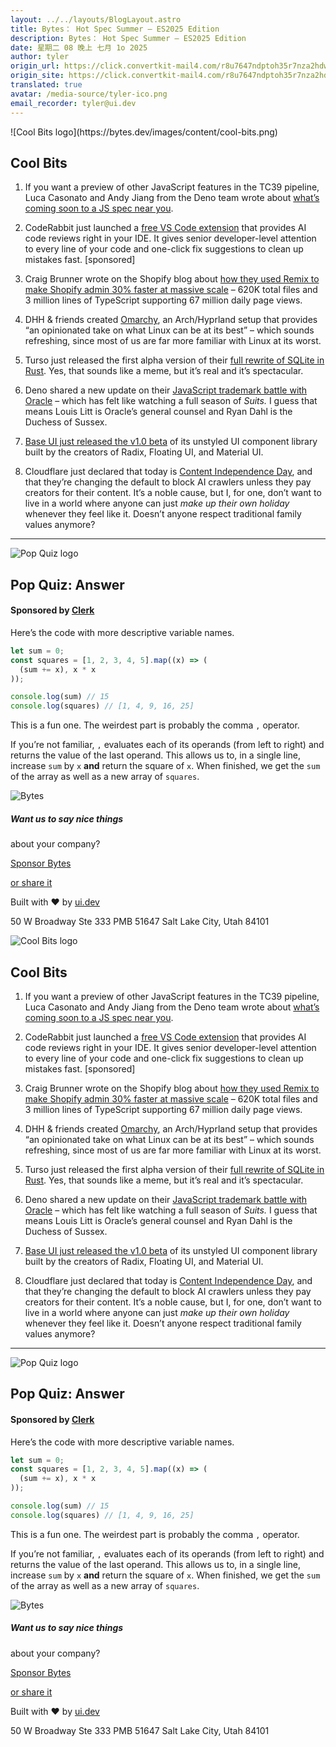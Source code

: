 ```yaml
---
layout: ../../layouts/BlogLayout.astro
title: Bytes： Hot Spec Summer – ES2025 Edition
description: Bytes： Hot Spec Summer – ES2025 Edition
date: 星期二 08 晚上 七月 1o 2025
author: tyler
origin_url: https://click.convertkit-mail4.com/r8u7647ndptoh35r7nza2hdwv8m66f7h4n26/kkhmh2un3d7x05il/aHR0cHM6Ly9ieXRlcy5kZXYvYXJjaGl2ZXMvNDA1
origin_site: https://click.convertkit-mail4.com/r8u7647ndptoh35r7nza2hdwv8m66f7h4n26/kkhmh2un3d7x05il/aHR0cHM6Ly9ieXRlcy5kZXYvYXJjaGl2ZXMvNDA1
translated: true
avatar: /media-source/tyler-ico.png
email_recorder: tyler@ui.dev
---
```



<Reference client:only="react" title="Bytes： Hot Spec Summer – ES2025 Edition" url="https://click.convertkit-mail4.com/r8u7647ndptoh35r7nza2hdwv8m66f7h4n26/kkhmh2un3d7x05il/aHR0cHM6Ly9ieXRlcy5kZXYvYXJjaGl2ZXMvNDA1" />

<Detail client:only="react">
	![Cool Bits logo](https://bytes.dev/images/content/cool-bits.png)

## Cool Bits

1.  If you want a preview of other JavaScript features in the TC39 pipeline, Luca Casonato and Andy Jiang from the Deno team wrote about [what’s coming soon to a JS spec near you](https://click.convertkit-mail4.com/r8u7647ndptoh35r7nza2hdwv8m66f7h4n26/8ghqh3uox04r6zck/aHR0cHM6Ly9kZW5vLmNvbS9ibG9nL3VwZGF0ZXMtZnJvbS10YzM5).
    
2.  CodeRabbit just launched a [free VS Code extension](https://click.convertkit-mail4.com/r8u7647ndptoh35r7nza2hdwv8m66f7h4n26/vqh3hmuodx5w90sg/aHR0cHM6Ly9jb2RlcmFiYml0LmxpbmsvYnl0ZXM=) that provides AI code reviews right in your IDE. It gives senior developer-level attention to every line of your code and one-click fix suggestions to clean up mistakes fast. \[sponsored\]
    
3.  Craig Brunner wrote on the Shopify blog about [how they used Remix to make Shopify admin 30% faster at massive scale](https://click.convertkit-mail4.com/r8u7647ndptoh35r7nza2hdwv8m66f7h4n26/l2heh6ulz0gxm7a6/aHR0cHM6Ly9zaG9waWZ5LmVuZ2luZWVyaW5nL3JlbWl4aW5nLWFkbWlu) – 620K total files and 3 million lines of TypeScript supporting 67 million daily page views.
    
4.  DHH & friends created [Omarchy](https://click.convertkit-mail4.com/r8u7647ndptoh35r7nza2hdwv8m66f7h4n26/dphehmuem43p99cm/aHR0cHM6Ly9vbWFyY2h5Lm9yZy8=), an Arch/Hyprland setup that provides “an opinionated take on what Linux can be at its best” – which sounds refreshing, since most of us are far more familiar with Linux at its worst.
    
5.  Turso just released the first alpha version of their [full rewrite of SQLite in Rust](https://click.convertkit-mail4.com/r8u7647ndptoh35r7nza2hdwv8m66f7h4n26/e0hph0u72pxr38h8/aHR0cHM6Ly90dXJzby50ZWNoL2Jsb2cvdHVyc28tdGhlLW5leHQtZXZvbHV0aW9uLW9mLXNxbGl0ZQ==). Yes, that sounds like a meme, but it’s real and it’s spectacular.
    
6.  Deno shared a new update on their [JavaScript trademark battle with Oracle](https://click.convertkit-mail4.com/r8u7647ndptoh35r7nza2hdwv8m66f7h4n26/7qh7h2u9mkgn2nbz/aHR0cHM6Ly9kZW5vLmNvbS9ibG9nL2Rlbm8tdi1vcmFjbGU0) – which has felt like watching a full season of _Suits._ I guess that means Louis Litt is Oracle’s general counsel and Ryan Dahl is the Duchess of Sussex.
    
7.  [Base UI just released the v1.0 beta](https://click.convertkit-mail4.com/r8u7647ndptoh35r7nza2hdwv8m66f7h4n26/owhkhwuw7kzqm0av/aHR0cHM6Ly9iYXNlLXVpLmNvbS9yZWFjdC9vdmVydmlldy9yZWxlYXNlcw==) of its unstyled UI component library built by the creators of Radix, Floating UI, and Material UI.
    
8.  Cloudflare just declared that today is [Content Independence Day](https://click.convertkit-mail4.com/r8u7647ndptoh35r7nza2hdwv8m66f7h4n26/z2hgh7ue84gl2zhp/aHR0cHM6Ly9ibG9nLmNsb3VkZmxhcmUuY29tL2NvbnRlbnQtaW5kZXBlbmRlbmNlLWRheS1uby1haS1jcmF3bC13aXRob3V0LWNvbXBlbnNhdGlvbi8_dXRtX2NhbXBhaWduPWNmX2Jsb2cmdXRtX2NvbnRlbnQ9MjAyNTA3MDEmdXRtX21lZGl1bT1vcmdhbmljX3NvY2lhbCZ1dG1fc291cmNlPXR3aXR0ZXIlMkY=), and that they’re changing the default to block AI crawlers unless they pay creators for their content. It’s a noble cause, but I, for one, don’t want to live in a world where anyone can just _make up their own holiday_ whenever they feel like it. Doesn’t anyone respect traditional family values anymore?
    

* * *

![Pop Quiz logo](https://bytes.dev/images/content/pop-quiz.png)

## Pop Quiz: Answer

#### Sponsored by [Clerk](https://click.convertkit-mail4.com/r8u7647ndptoh35r7nza2hdwv8m66f7h4n26/08hwhgu2ko8l6nal/aHR0cHM6Ly9nby5jbGVyay5jb20vQWUzYTJDTg==)

Here’s the code with more descriptive variable names.

```js
let sum = 0;
const squares = [1, 2, 3, 4, 5].map((x) => (
  (sum += x), x * x
));

console.log(sum) // 15
console.log(squares) // [1, 4, 9, 16, 25]
```

This is a fun one. The weirdest part is probably the comma `,` operator.

If you’re not familiar, `,` evaluates each of its operands (from left to right) and returns the value of the last operand. This allows us to, in a single line, increase `sum` by `x` **and** return the square of `x`. When finished, we get the `sum` of the array as well as a new array of `squares`.

![Bytes](https://bytes.dev/images/bytes-icon.png)

##### Want us to say nice things  
about your company?

[Sponsor Bytes](https://click.convertkit-mail4.com/r8u7647ndptoh35r7nza2hdwv8m66f7h4n26/p8hehqu4l3vqwvaq/aHR0cHM6Ly9ieXRlcy5kZXYvYWR2ZXJ0aXNl)

[or share it](https://click.convertkit-mail4.com/r8u7647ndptoh35r7nza2hdwv8m66f7h4n26/x0hph3uelrgq58i5/aHR0cHM6Ly9ieXRlcy5kZXYvc2hhcmU=)

Built with ❤️ by [ui.dev](https://click.convertkit-mail4.com/r8u7647ndptoh35r7nza2hdwv8m66f7h4n26/6qhehouldkq9mkao/aHR0cHM6Ly91aS5kZXY=)

50 W Broadway Ste 333 PMB 51647 Salt Lake City, Utah 84101


</Detail>

![Cool Bits logo](https://bytes.dev/images/content/cool-bits.png)

## Cool Bits

1. If you want a preview of other JavaScript features in the TC39 pipeline, Luca Casonato and Andy Jiang from the Deno team wrote about [what’s coming soon to a JS spec near you](https://click.convertkit-mail4.com/r8u7647ndptoh35r7nza2hdwv8m66f7h4n26/8ghqh3uox04r6zck/aHR0cHM6Ly9kZW5vLmNvbS9ibG9nL3VwZGF0ZXMtZnJvbS10YzM5).

2. CodeRabbit just launched a [free VS Code extension](https://click.convertkit-mail4.com/r8u7647ndptoh35r7nza2hdwv8m66f7h4n26/vqh3hmuodx5w90sg/aHR0cHM6Ly9jb2RlcmFiYml0LmxpbmsvYnl0ZXM=) that provides AI code reviews right in your IDE. It gives senior developer-level attention to every line of your code and one-click fix suggestions to clean up mistakes fast. \[sponsored]

3. Craig Brunner wrote on the Shopify blog about [how they used Remix to make Shopify admin 30% faster at massive scale](https://click.convertkit-mail4.com/r8u7647ndptoh35r7nza2hdwv8m66f7h4n26/l2heh6ulz0gxm7a6/aHR0cHM6Ly9zaG9waWZ5LmVuZ2luZWVyaW5nL3JlbWl4aW5nLWFkbWlu) – 620K total files and 3 million lines of TypeScript supporting 67 million daily page views.

4. DHH & friends created [Omarchy](https://click.convertkit-mail4.com/r8u7647ndptoh35r7nza2hdwv8m66f7h4n26/dphehmuem43p99cm/aHR0cHM6Ly9vbWFyY2h5Lm9yZy8=), an Arch/Hyprland setup that provides “an opinionated take on what Linux can be at its best” – which sounds refreshing, since most of us are far more familiar with Linux at its worst.

5. Turso just released the first alpha version of their [full rewrite of SQLite in Rust](https://click.convertkit-mail4.com/r8u7647ndptoh35r7nza2hdwv8m66f7h4n26/e0hph0u72pxr38h8/aHR0cHM6Ly90dXJzby50ZWNoL2Jsb2cvdHVyc28tdGhlLW5leHQtZXZvbHV0aW9uLW9mLXNxbGl0ZQ==). Yes, that sounds like a meme, but it’s real and it’s spectacular.

6. Deno shared a new update on their [JavaScript trademark battle with Oracle](https://click.convertkit-mail4.com/r8u7647ndptoh35r7nza2hdwv8m66f7h4n26/7qh7h2u9mkgn2nbz/aHR0cHM6Ly9kZW5vLmNvbS9ibG9nL2Rlbm8tdi1vcmFjbGU0) – which has felt like watching a full season of *Suits.* I guess that means Louis Litt is Oracle’s general counsel and Ryan Dahl is the Duchess of Sussex.

7. [Base UI just released the v1.0 beta](https://click.convertkit-mail4.com/r8u7647ndptoh35r7nza2hdwv8m66f7h4n26/owhkhwuw7kzqm0av/aHR0cHM6Ly9iYXNlLXVpLmNvbS9yZWFjdC9vdmVydmlldy9yZWxlYXNlcw==) of its unstyled UI component library built by the creators of Radix, Floating UI, and Material UI.

8. Cloudflare just declared that today is [Content Independence Day](https://click.convertkit-mail4.com/r8u7647ndptoh35r7nza2hdwv8m66f7h4n26/z2hgh7ue84gl2zhp/aHR0cHM6Ly9ibG9nLmNsb3VkZmxhcmUuY29tL2NvbnRlbnQtaW5kZXBlbmRlbmNlLWRheS1uby1haS1jcmF3bC13aXRob3V0LWNvbXBlbnNhdGlvbi8_dXRtX2NhbXBhaWduPWNmX2Jsb2cmdXRtX2NvbnRlbnQ9MjAyNTA3MDEmdXRtX21lZGl1bT1vcmdhbmljX3NvY2lhbCZ1dG1fc291cmNlPXR3aXR0ZXIlMkY=), and that they’re changing the default to block AI crawlers unless they pay creators for their content. It’s a noble cause, but I, for one, don’t want to live in a world where anyone can just *make up their own holiday* whenever they feel like it. Doesn’t anyone respect traditional family values anymore?

***

![Pop Quiz logo](https://bytes.dev/images/content/pop-quiz.png)

## Pop Quiz: Answer

#### Sponsored by [Clerk](https://click.convertkit-mail4.com/r8u7647ndptoh35r7nza2hdwv8m66f7h4n26/08hwhgu2ko8l6nal/aHR0cHM6Ly9nby5jbGVyay5jb20vQWUzYTJDTg==)

Here’s the code with more descriptive variable names.

```js
let sum = 0;
const squares = [1, 2, 3, 4, 5].map((x) => (
  (sum += x), x * x
));

console.log(sum) // 15
console.log(squares) // [1, 4, 9, 16, 25]
```

This is a fun one. The weirdest part is probably the comma `,` operator.

If you’re not familiar, `,` evaluates each of its operands (from left to right) and returns the value of the last operand. This allows us to, in a single line, increase `sum` by `x` **and** return the square of `x`. When finished, we get the `sum` of the array as well as a new array of `squares`.

![Bytes](https://bytes.dev/images/bytes-icon.png)

##### Want us to say nice things

about your company?

[Sponsor Bytes](https://click.convertkit-mail4.com/r8u7647ndptoh35r7nza2hdwv8m66f7h4n26/p8hehqu4l3vqwvaq/aHR0cHM6Ly9ieXRlcy5kZXYvYWR2ZXJ0aXNl)

[or share it](https://click.convertkit-mail4.com/r8u7647ndptoh35r7nza2hdwv8m66f7h4n26/x0hph3uelrgq58i5/aHR0cHM6Ly9ieXRlcy5kZXYvc2hhcmU=)

Built with ❤️ by [ui.dev](https://click.convertkit-mail4.com/r8u7647ndptoh35r7nza2hdwv8m66f7h4n26/6qhehouldkq9mkao/aHR0cHM6Ly91aS5kZXY=)

50 W Broadway Ste 333 PMB 51647 Salt Lake City, Utah 84101


